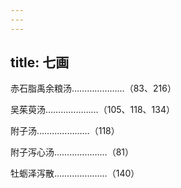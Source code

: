 ```yaml
---
---
---
```

title: 七画
---



赤石脂禹余粮汤…………………（83、216）

吴茱萸汤…………………（105、118、134）

附子汤…………………（118）

附子泻心汤…………………（81）

牡蛎泽泻散…………………（140）